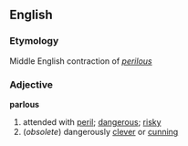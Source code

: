 == English ==
=== Etymology ===
Middle English contraction of ''[[perilous]]''

=== Adjective ===
'''parlous'''
# attended with [[peril]]; [[dangerous]]; [[risky]]
# (''obsolete'') dangerously [[clever]] or [[cunning]]